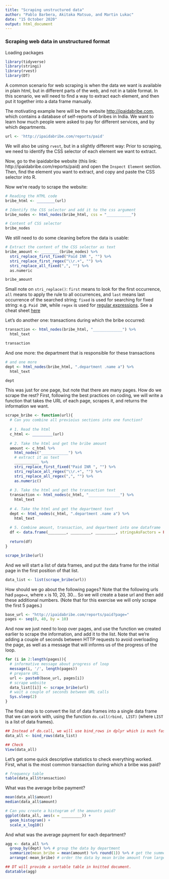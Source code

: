 ```yaml
---
title: "Scraping unstructured data"
author: "Pablo Barbera, Akitaka Matsuo, and Martin Lukac"
date: "15 October 2020"
output: html_document
---
```


### Scraping web data in unstructured format

Loading packages

```r
library(tidyverse)
library(stringi)
library(rvest)
library(DT)
```

A common scenario for web scraping is when the data we want is available in plain html, but in different parts of the web, and not in a table format. In this scenario, we will need to find a way to extract each element, and then put it together into a data frame manually.

The motivating example here will be the website [http://ipaidabribe.com](http://ipaidabribe.com), which contains a database of self-reports of bribes in India. We want to learn how much people were asked to pay for different services, and by which departments.

```r
url <- 'http://ipaidabribe.com/reports/paid'
```

We will also be using `rvest`, but in a slightly different way: Prior to scraping, we need to identify the CSS selector of each element we want to extract. 

Now, go to the ipaidabribe website (this link: http://ipaidabribe.com/reports/paid) and open the `Inspect Element` section. Then, find the element you want to extract, and copy and paste the CSS selector into R.

Now we're ready to scrape the website:

```r
# Reading the HTML code
bribe_html <- ________(url)

# Identify the CSS selector and add it to the css argument
bribe_nodes <- html_nodes(bribe_html, css = "___________")

# Content of CSS selector
bribe_nodes
```

We still need to do some cleaning before the data is usable:

```r
# Extract the content of the CSS selector as text
bribe_amount <- ________(bribe_nodes) %>%
  stri_replace_first_fixed("Paid INR ", "") %>%
  stri_replace_first_regex("\\r.+", "") %>%
  stri_replace_all_fixed(",", "") %>%
  as.numeric

bribe_amount
```

Small note on `stri_replace()`: `first` means to look for the first occurrence, `all` means to apply the rule to all occurrences, and `last` means last occurrence of the searched string; `fixed` is used for searching for fixed string: e.g. `Paid INR`, while `regex` is used for [regular expressions](https://en.wikipedia.org/wiki/Regular_expression). See a cheat sheet [here](https://www.rexegg.com/regex-quickstart.html)

Let's do another one: transactions during which the bribe occurred:

```r
transaction <- html_nodes(bribe_html, "_____________") %>% 
  html_text

transaction
```

And one more: the department that is responsible for these transactions

```r
# and one more
dept <- html_nodes(bribe_html, ".department .name a") %>% 
  html_text

dept
```

This was just for one page, but note that there are many pages. How do we scrape the rest? First, following the best practices on coding, we will write a function that takes the URL of each page, scrapes it, and returns the information we want.

```r
scrape_bribe <- function(url){
  # Can you combine all previoius sections into one function?
  
  # 1. Read the html
  c_html <- _________(url)
  
  # 2. Take the html and get the bribe amount
  amount <- c_html %>% 
    html_nodes("____________") %>%
    # extract it as text
    ___________ %>% 
    stri_replace_first_fixed("Paid INR ", "") %>%
    stri_replace_all_regex("\\r.+", "") %>%
    stri_replace_all_regex(",", "") %>%
    as.numeric()
  
  # 3. Take the html and get the transaction text
  transaction <- html_nodes(c_html, "______________") %>% 
    html_text
  
  # 4. Take the html and get the department text
  dept <- html_nodes(c_html, ".department .name a") %>% 
    html_text
  
  # 5. Combine amount, transaction, and department into one dataframe
  df <- data.frame(________, _________, _________, stringsAsFactors = FALSE)
  
  return(df)
}

scrape_bribe(url)
```

And we will start a list of data frames, and put the data frame for the initial page in the first position of that list.

```r
data_list <- list(scrape_bribe(url))
```

How should we go about the following pages? Note that the following urls had `page=x`, where `x` is 10, 20, 30... So we will create a base url and then add these additional numbers. (Note that for this exercise we will only scrape the first 5 pages.)

```r
base_url <- "http://ipaidabribe.com/reports/paid?page="
pages <- seq(0, 40, by = 10)
```

And now we just need to loop over pages, and use the function we created earlier to scrape the information, and add it to the list. Note that we're adding a couple of seconds between HTTP requests to avoid overloading the page, as well as a message that will informs us of the progress of the loop.

```r
for (i in 2:length(pages)){
  # informative message about progress of loop
  message(i, '/', length(pages))
  # prepare URL
  url <- paste0(base_url, pages[i])
  # scrape website
  data_list[[i]] <- scrape_bribe(url)
  # wait a couple of seconds between URL calls
  Sys.sleep(2)
}
```

The final step is to convert the list of data frames into a single data frame that we can work with, using the function `do.call(rbind, LIST)` (where `LIST` is a list of data frames).

```r
## Instead of do.call, we will use bind_rows in dplyr which is much faster 
data_all <- bind_rows(data_list)

## Check
View(data_all)
```

Let's get some quick descriptive statistics to check everything worked. First, what is the most common transaction during which a bribe was paid?

```r
# frequency table
table(data_all$transaction)

```

What was the average bribe payment?

```r
mean(data_all$amount)
median(data_all$amount)

# Can you create a histogram of the amounts paid?
ggplot(data_all, aes(x = _________)) + 
  geom_histogram() + 
  scale_x_log10()

```

And what was the average payment for each department? 

```r
agg <- data_all %>%
  group_by(dept) %>% # group the data by department
  summarize(mean_bribe = mean(amount) %>% round(1)) %>% # get the summery statistics
  arrange(-mean_bribe) # order the data by mean bribe amount from largest to smallest

## DT will provide a sortable table in knitted document.
datatable(agg)
```
